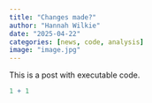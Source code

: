 ```yaml
---
title: "Changes made?"
author: "Hannah Wilkie"
date: "2025-04-22"
categories: [news, code, analysis]
image: "image.jpg"
---
```


This is a post with executable code.

```r
1 + 1
```

